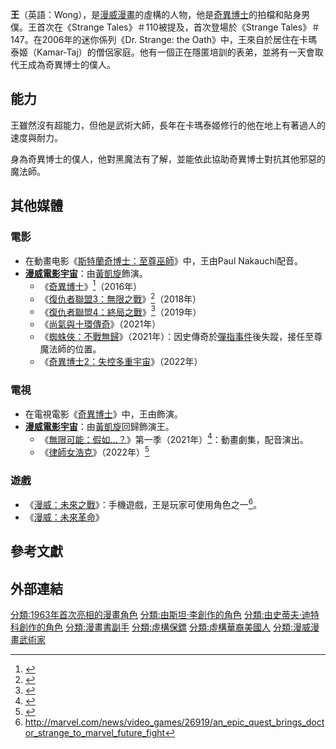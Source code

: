 {{noteTA
|T=zh-cn:王 (漫威漫画); zh-tw:王 (漫威漫畫); zh-hk:王 (漫威漫畫);
|1=zh-cn:王; zh-tw:王; zh-hk:王;
|2=zh-tw:蜘蛛人：無家日; zh-hk:蜘蛛俠：不戰無歸; zh-cn:蜘蛛侠：英雄无归;
|3=zh-cn:奇异博士2：疯狂多元宇宙; zh-hk:奇異博士2：失控多元宇宙; zh-tw:奇異博士2：失控多重宇宙;
|4=zh-tw:律師女浩克;zh-hk:變形女俠：律政英雌;
}}
{{Infobox comics character| <!--Wikipedia:WikiProject Comics-->
image=
|caption=
|character_name=王<br>Wong
|real_name=王
|species=
|publisher=[[漫威漫画|漫威漫画]]
|debut=''[[Strange_Tales|Strange Tales]]'' #110 (1963年7月)
|creators=[[斯坦·李|斯坦·李]]<br/>[[史蒂夫·迪特科|史蒂夫·迪特科]]
|alliances=
|supports=[[奇异博士|奇异博士]]<br/>[[新复仇者|新复仇者]]
|powers=
}}
'''王'''（英語：Wong），是[[漫威漫畫|漫威漫畫]]的虛構的人物，他是[[奇異博士|奇異博士]]的拍檔和貼身男僕。王首次在《Strange Tales》＃110被提及，首次登場於《Strange Tales》＃147。在2006年的迷你係列《Dr. Strange: the Oath》中，王來自於居住在卡瑪泰姬（Kamar-Taj）的僧侶家庭。他有一個正在隱匿培訓的表弟，並將有一天會取代王成為奇異博士的僕人。

==能力==
王雖然沒有超能力，但他是武術大師，長年在卡瑪泰姬修行的他在地上有著過人的速度與耐力。

身為奇異博士的僕人，他對黑魔法有了解，並能依此協助奇異博士對抗其他邪惡的魔法師。

== 其他媒體 ==
=== 電影 ===
*在動畫电影《[[斯特蘭奇博士：至尊巫師|斯特蘭奇博士：至尊巫師]]》中，王由Paul Nakauchi配音。
*'''[[漫威电影宇宙系列电影|漫威電影宇宙]]'''：由[[黃凱旋|黃凱旋]]飾演{{Link-en|王 (漫威电影宇宙)|Wong (Marvel Cinematic Universe)|王}}。
**《[[奇異博士_(電影)|奇異博士]]》<ref>{{cite web |author=Borys Kit |url=http://www.hollywoodreporter.com/heat-vision/martian-actor-nabs-key-doctor-858155?utm_source=twitter |title='The Martian' Actor Nabs Key 'Doctor Strange' Role (Exclusive) |publisher=[[Hollywood_Reporter|Hollywood Reporter]] |date=2016-01-21 |accessdate=2016-10-26 |archive-date=2016-08-15 |archive-url=https://web.archive.org/web/20160815030527/http://www.hollywoodreporter.com/heat-vision/martian-actor-nabs-key-doctor-858155?utm_source=twitter |dead-url=no }}</ref>（2016年）
**《[[復仇者聯盟3：無限之戰|復仇者聯盟3：無限之戰]]》<ref>{{cite web|url=http://comicbook.com/2016/10/21/benedict-wong-confirmed-for-avengers-infinity-war/|title=Benedict Wong Confirmed For Avengers Infinity War|publisher=ComicBook.com|last=Mueller|first=Matthew|date=October 21, 2016|access-date=2017-03-11|archive-url=https://www.webcitation.org/6lR792rgm?url=http://comicbook.com/2016/10/21/benedict-wong-confirmed-for-avengers-infinity-war/|archive-date=2016-10-22|dead-url=yes}}</ref>（2018年）
**《[[復仇者聯盟：終局之戰|復仇者聯盟4：終局之戰]]》<ref>{{cite web|url=http://comicbook.com/2016/10/21/benedict-wong-confirmed-for-avengers-infinity-war/|title=Benedict Wong Confirmed For Avengers Endgame|publisher=ComicBook.com|last=Mueller|first=Matthew|date=October 21, 2016|access-date=2017-03-11|archive-url=https://www.webcitation.org/6lR792rgm?url=http://comicbook.com/2016/10/21/benedict-wong-confirmed-for-avengers-infinity-war/|archive-date=2016-10-22|dead-url=yes}}</ref>（2019年）
** 《[[尚氣與十環傳奇|尚氣與十環傳奇]]》（2021年）
**《[[蜘蛛人：無家日|蜘蛛俠：不戰無歸]]》（2021年）：因史傳奇於[[彈指事件|彈指事件]]後失蹤，接任至尊魔法師的位置。
**《[[奇異博士2：失控多重宇宙|奇異博士2：失控多重宇宙]]》（2022年）

=== 電視 ===
*在電視電影《[[奇异博士_(电视电影)|奇異博士]]》中，王由{{link-en|克萊德·庫薩佐|Clyde Kusatsu}}飾演。
*'''[[漫威电影宇宙系列电影|漫威電影宇宙]]'''：由[[黃凱旋|黃凱旋]]回歸飾演王。
** 《[[無限可能：假如…？|無限可能：假如…？]]》第一季（2021年）<ref name="FullCast">{{Cite web |last=Campbell |first=Scott |date=2021-08-01 |title=Here Are All the Marvel Actors Doing Voices in 'What If...?' |url=https://collider.com/marvel-what-if-voice-cast-explained/ |url-status=live |archive-url=https://web.archive.org/web/20210802020126/https://collider.com/marvel-what-if-voice-cast-explained/ |archive-date=2021-08-02 |access-date=2021-08-01 |website=[[Collider_(website)|Collider]]|language=en-US}}</ref>：動畫劇集，配音演出。
**《[[律師女浩克|律師女浩克]]》（2022年）<ref name="WongCBR">{{Cite web |last=Dominguez |first=Noah |date=2022-05-17 |title=She-Hulk Confirms 'Phase Wong' of the MCU Is Continuing |url=https://www.cbr.com/she-hulk-benedict-wong-disney-plus-marvel/ |url-status=live |archive-url=https://web.archive.org/web/20220518053539/https://www.cbr.com/she-hulk-benedict-wong-disney-plus-marvel/ |archive-date=2022-05-18 |access-date=2022-05-18 |website=[[漫畫書資源網|Comic Book Resources]]}}</ref>

=== 遊戲 ===
*《[[漫威：未來之戰|漫威：未來之戰]]》：手機遊戲，王是玩家可使用角色之一<ref>http://marvel.com/news/video_games/26919/an_epic_quest_brings_doctor_strange_to_marvel_future_fight</ref>。
*《[[漫威：未來革命|漫威：未來革命]]》

==參考文獻==
{{REFLIST}}

==外部連結==
{{奇異博士}}

[[分類:1963年首次亮相的漫畫角色|分類:1963年首次亮相的漫畫角色]]
[[分類:由斯坦·李創作的角色|分類:由斯坦·李創作的角色]]
[[分類:由史蒂夫·迪特科創作的角色|分類:由史蒂夫·迪特科創作的角色]]
[[分類:漫畫書副手|分類:漫畫書副手]]
[[分類:虛構保鏢|分類:虛構保鏢]]
[[分類:虛構華裔美國人|分類:虛構華裔美國人]]
[[分類:漫威漫畫武術家|分類:漫威漫畫武術家]]